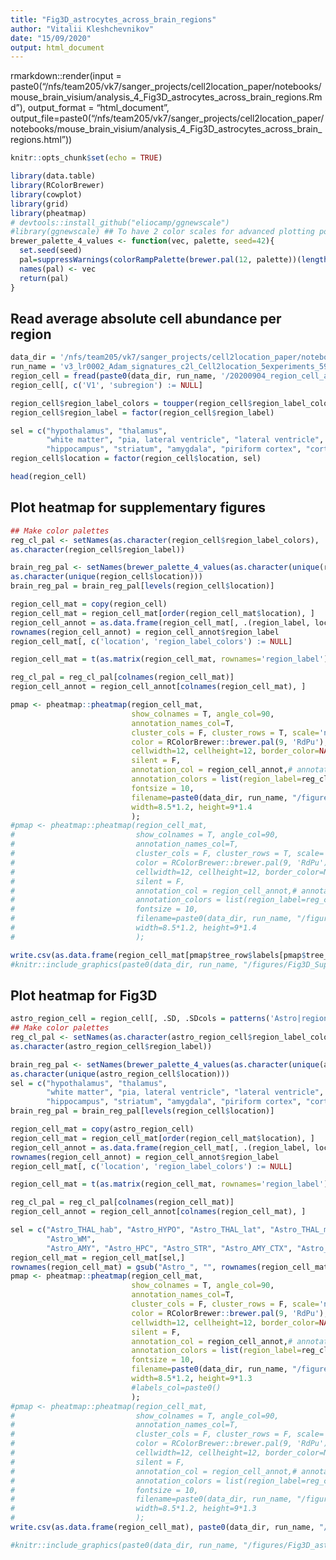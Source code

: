 ```yaml
---
title: "Fig3D_astrocytes_across_brain_regions"
author: "Vitalii Kleshchevnikov"
date: "15/09/2020"
output: html_document
---
```


rmarkdown::render(input = paste0("/nfs/team205/vk7/sanger_projects/cell2location_paper/notebooks/mouse_brain_visium/analysis_4_Fig3D_astrocytes_across_brain_regions.Rmd"), 
                  output_format = "html_document", 
                  output_file=paste0("/nfs/team205/vk7/sanger_projects/cell2location_paper/notebooks/mouse_brain_visium/analysis_4_Fig3D_astrocytes_across_brain_regions.html"))

```r
knitr::opts_chunk$set(echo = TRUE)

library(data.table)
library(RColorBrewer)
library(cowplot)
library(grid)
library(pheatmap)
# devtools::install_github("eliocamp/ggnewscale")
#library(ggnewscale) ## To have 2 color scales for advanced plotting powers
brewer_palette_4_values <- function(vec, palette, seed=42){
  set.seed(seed)
  pal=suppressWarnings(colorRampPalette(brewer.pal(12, palette))(length(vec)))
  names(pal) <- vec
  return(pal)
}
```

## Read average absolute cell abundance per region

```r
data_dir = '/nfs/team205/vk7/sanger_projects/cell2location_paper/notebooks/selected_results/mouse_visium_snrna/scvi/'
run_name = 'v3_lr0002_Adam_signatures_c2l_Cell2location_5experiments_59clusters_14968locations_12809genes_Nonebatch_size_amortisedFalse_20000max_epochs_200alphatest'
region_cell = fread(paste0(data_dir, run_name, '/20200904_region_cell_abundances.csv'))
region_cell[, c('V1', 'subregion') := NULL]

region_cell$region_label_colors = toupper(region_cell$region_label_colors)
region_cell$region_label = factor(region_cell$region_label)

sel = c("hypothalamus", "thalamus", 
        "white matter", "pia, lateral ventricle", "lateral ventricle", 
        "hippocampus", "striatum", "amygdala", "piriform cortex", "cortex")
region_cell$location = factor(region_cell$location, sel)

head(region_cell)
```

## Plot heatmap for supplementary figures

```r
## Make color palettes
reg_cl_pal <- setNames(as.character(region_cell$region_label_colors),
as.character(region_cell$region_label))

brain_reg_pal <- setNames(brewer_palette_4_values(as.character(unique(region_cell$location)), "Paired"),
as.character(unique(region_cell$location)))
brain_reg_pal = brain_reg_pal[levels(region_cell$location)]

region_cell_mat = copy(region_cell)
region_cell_mat = region_cell_mat[order(region_cell_mat$location), ]
region_cell_annot = as.data.frame(region_cell_mat[, .(region_label, location)])
rownames(region_cell_annot) = region_cell_annot$region_label
region_cell_mat[, c('location', 'region_label_colors') := NULL]

region_cell_mat = t(as.matrix(region_cell_mat, rownames='region_label'))

reg_cl_pal = reg_cl_pal[colnames(region_cell_mat)]
region_cell_annot = region_cell_annot[colnames(region_cell_mat), ]

pmap <- pheatmap::pheatmap(region_cell_mat, 
                           show_colnames = T, angle_col=90,
                           annotation_names_col=T,
                           cluster_cols = F, cluster_rows = T, scale='none',
                           color = RColorBrewer::brewer.pal(9, 'RdPu'),#viridis::magma(50), 
                           cellwidth=12, cellheight=12, border_color=NA,
                           silent = F,
                           annotation_col = region_cell_annot,# annotation_row = rownames(region_cell_mat),
                           annotation_colors = list(region_label=reg_cl_pal, location=brain_reg_pal), 
                           fontsize = 10,
                           filename=paste0(data_dir, run_name, "/figures/Fig3D_Supl_location_pheatmap.pdf"), 
                           width=8.5*1.2, height=9*1.4
                           );
#pmap <- pheatmap::pheatmap(region_cell_mat, 
#                           show_colnames = T, angle_col=90,
#                           annotation_names_col=T,
#                           cluster_cols = F, cluster_rows = T, scale='none',
#                           color = RColorBrewer::brewer.pal(9, 'RdPu'),#viridis::magma(50), 
#                           cellwidth=12, cellheight=12, border_color=NA,
#                           silent = F,
#                           annotation_col = region_cell_annot,# annotation_row = rownames(region_cell_mat),
#                           annotation_colors = list(region_label=reg_cl_pal, location=brain_reg_pal), 
#                           fontsize = 10,
#                           filename=paste0(data_dir, run_name, "/figures/Fig3D_Supl_location_pheatmap.png"), 
#                           width=8.5*1.2, height=9*1.4
#                           );

write.csv(as.data.frame(region_cell_mat[pmap$tree_row$labels[pmap$tree_row$order],]), paste0(data_dir, run_name, "/figures/Fig3D_Supl_location_pheatmap.csv"))
#knitr::include_graphics(paste0(data_dir, run_name, "/figures/Fig3D_Supl_location_pheatmap.png"))
```

## Plot heatmap for Fig3D

```r
astro_region_cell = region_cell[, .SD, .SDcols = patterns('Astro|region_label|location|region_label_colors')]
## Make color palettes
reg_cl_pal <- setNames(as.character(astro_region_cell$region_label_colors),
as.character(astro_region_cell$region_label))

brain_reg_pal <- setNames(brewer_palette_4_values(as.character(unique(astro_region_cell$location)), "Paired"),
as.character(unique(astro_region_cell$location)))
sel = c("hypothalamus", "thalamus", 
        "white matter", "pia, lateral ventricle", "lateral ventricle", 
        "hippocampus", "striatum", "amygdala", "piriform cortex", "cortex")
brain_reg_pal = brain_reg_pal[levels(region_cell$location)]

region_cell_mat = copy(astro_region_cell)
region_cell_mat = region_cell_mat[order(region_cell_mat$location), ]
region_cell_annot = as.data.frame(region_cell_mat[, .(region_label, location)])
rownames(region_cell_annot) = region_cell_annot$region_label
region_cell_mat[, c('location', 'region_label_colors') := NULL]

region_cell_mat = t(as.matrix(region_cell_mat, rownames='region_label'))

reg_cl_pal = reg_cl_pal[colnames(region_cell_mat)]
region_cell_annot = region_cell_annot[colnames(region_cell_mat), ]

sel = c("Astro_THAL_hab", "Astro_HYPO", "Astro_THAL_lat", "Astro_THAL_med", 
        "Astro_WM", 
        "Astro_AMY", "Astro_HPC", "Astro_STR", "Astro_AMY_CTX", "Astro_CTX")
region_cell_mat = region_cell_mat[sel,]
rownames(region_cell_mat) = gsub("Astro_", "", rownames(region_cell_mat))
pmap <- pheatmap::pheatmap(region_cell_mat, 
                           show_colnames = T, angle_col=90,
                           annotation_names_col=T,
                           cluster_cols = F, cluster_rows = F, scale='none',
                           color = RColorBrewer::brewer.pal(9, 'RdPu'),#viridis::magma(50), 
                           cellwidth=12, cellheight=12, border_color=NA,
                           silent = F,
                           annotation_col = region_cell_annot,# annotation_row = rownames(region_cell_mat),
                           annotation_colors = list(region_label=reg_cl_pal, location=brain_reg_pal), 
                           fontsize = 10,
                           filename=paste0(data_dir, run_name, "/figures/Fig3D_astro_location_pheatmap.pdf"), 
                           width=8.5*1.2, height=9*1.3
                           #labels_col=paste0()
                           );
#pmap <- pheatmap::pheatmap(region_cell_mat, 
#                           show_colnames = T, angle_col=90,
#                           annotation_names_col=T,
#                           cluster_cols = F, cluster_rows = F, scale='none',
#                           color = RColorBrewer::brewer.pal(9, 'RdPu'),
#                           cellwidth=12, cellheight=12, border_color=NA,
#                           silent = F,
#                           annotation_col = region_cell_annot,# annotation_row = rownames(region_cell_mat),
#                           annotation_colors = list(region_label=reg_cl_pal, location=brain_reg_pal), 
#                           fontsize = 10,
#                           filename=paste0(data_dir, run_name, "/figures/Fig3D_astro_location_pheatmap.png"), 
#                           width=8.5*1.2, height=9*1.3
#                           );
write.csv(as.data.frame(region_cell_mat), paste0(data_dir, run_name, "/figures/Fig3D_astro_location_pheatmap.csv"))

#knitr::include_graphics(paste0(data_dir, run_name, "/figures/Fig3D_astro_location_pheatmap.png"))
```